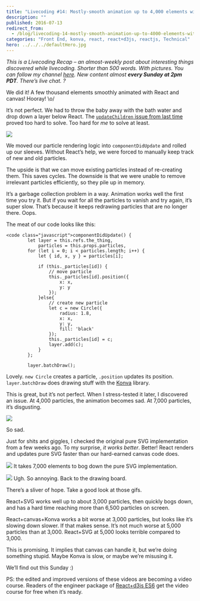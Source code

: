 ```yaml
---
title: "Livecoding #14: Mostly-smooth animation up to 4,000 elements with React and canvas"
description: ""
published: 2016-07-13
redirect_from:
  - /blog/livecoding-14-mostly-smooth-animation-up-to-4000-elements-with-react-and-canvas/swizec/6864
categories: "Front End, konva, react, react+d3js, reactjs, Technical"
hero: ../../../defaultHero.jpg
---
```


_This is a Livecoding Recap – an almost-weekly post about interesting things discovered while livecoding. Shorter than 500 words. With pictures. You can follow my channel [here](https://livecoding.tv/swizec). New content almost **every Sunday at 2pm PDT**. There’s live chat. ?_

We did it! A few thousand elements smoothly animated with React and canvas! Hooray! \\o/

It’s not perfect. We had to throw the baby away with the bath water and drop down a layer below React. The [`updateChildren` issue from last time](https://swizec.com/blog/livecoding-13-rendering-react-components-with-canvas/swizec/6784) proved too hard to solve. Too hard for _me_ to solve at least.

![](./img/4OLlufc.gif)

We moved our particle rendering logic into `componentDidUpdate` and rolled up our sleeves. Without React’s help, we were forced to manually keep track of new and old particles.

The upside is that we can move existing particles instead of re-creating them. This saves cycles. The downside is that we were unable to remove irrelevant particles efficiently, so they pile up in memory.

It’s a garbage collection problem in a way. Animation works well the first time you try it. But if you wait for all the particles to vanish and try again, it’s super slow. That’s because it keeps redrawing particles that are no longer there. Oops.

The meat of our code looks like this:

    <code class="javascript">componentDidUpdate() {
            let layer = this.refs.the_thing,
                particles = this.props.particles,
            for (let i = 0; i < particles.length; i++) {
                let { id, x, y } = particles[i];

                if (this._particles[id]) {
                    // move particle
                    this._particles[id].position({
                        x: x,
                        y: y
                    });
                }else{
                    // create new particle
                    let c = new Circle({
                        radius: 1.8,
                        x: x,
                        y: y,
                        fill: 'black'
                    });
                    this._particles[id] = c;
                    layer.add(c);
                }
            };

            layer.batchDraw();

Lovely. `new Circle` creates a particle, `.position` updates its position. `layer.batchDraw` does drawing stuff with the [Konva](http://konvajs.github.io/) library.

This is great, but it’s not perfect. When I stress-tested it later, I discovered an issue. At 4,000 particles, the animation becomes sad. At 7,000 particles, it’s disgusting.

![](./img/Y6TDJFX.gif)

So sad.

Just for shits and giggles, I checked the original pure SVG implementation from a few weeks ago. To my surprise, _it works better_. Better! React renders and updates pure SVG faster than our hard-earned canvas code does.

![](./img/JWublnt.gif) It takes 7,000 elements to bog down the pure SVG implementation.

![](./img/UElqylu.gif) Ugh. So annoying. Back to the drawing board.

There’s a sliver of hope. Take a good look at those gifs.

React+SVG works well up to about 3,000 particles, then quickly bogs down, and has a hard time reaching more than 6,500 particles on screen.

React+canvas+Konva works a bit worse at 3,000 particles, but looks like it’s slowing down slower. If that makes sense. It’s not much worse at 5,000 particles than at 3,000. React+SVG at 5,000 looks terrible compared to 3,000.

This is promising. It implies that canvas can handle it, but we’re doing something stupid. Maybe Konva is slow, or maybe we’re misusing it.

We’ll find out this Sunday :)

PS: the edited and improved versions of these videos are becoming a video course. Readers of the engineer package of [React+d3js ES6](https://swizec.com/reactd3js/) get the video course for free when it’s ready.
